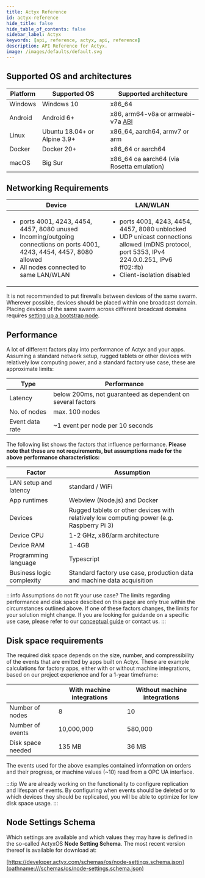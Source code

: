 ```yaml
---
title: Actyx Reference
id: actyx-reference
hide_title: false
hide_table_of_contents: false
sidebar_label: Actyx
keywords: [api, reference, actyx, api, reference]
description: API Reference for Actyx.
image: /images/defaults/default.svg
---
```



## Supported OS and architectures


|Platform|Supported OS|Supported architecture|
|--------|------------|----------------------|
|Windows|Windows 10|x86_64|
|Android|Android 6+|x86, arm64-v8a or armeabi-v7a [ABI](https://developer.android.com/ndk/guides/abis.html#sa)|
|Linux|Ubuntu 18.04+ or Alpine 3.9+|x86_64, aarch64, armv7 or arm|
|Docker|Docker 20+|x86_64 or aarch64|
|macOS|Big Sur|x86_64 oa aarch64 (via Rosetta emulation)|

## Networking Requirements

|Device|LAN/WLAN|
|------|--------|
| <ul><li>ports 4001, 4243, 4454, 4457, 8080 unused</li><li>Incoming/outgoing connections on ports 4001, 4243, 4454, 4457, 8080 allowed</li><li>All nodes connected to same LAN/WLAN</li></ul>| <ul><li>ports 4001, 4243, 4454, 4457, 8080 unblocked</li><li>UDP unicast connections allowed (mDNS protocol, port 5353, IPv4 224.0.0.251, IPv6 ff02::fb)</li><li>Client-isolation disabled</li></ul>|

It is not recommended to put firewalls between devices of the same swarm.
Wherever possible, devices should be placed within one broadcast domain.
Placing devices of the same swarm across different broadcast domains requires [setting up a bootstrap node](../how-to/swarms/setup-bootstrap-node).

## Performance

A lot of different factors play into performance of Actyx and your apps. Assuming a standard network setup, rugged tablets or other devices with relatively low computing power, and a standard factory use case, these are approximate limits:

|Type|Performance|
|----|-----|
|Latency|below 200ms, not guaranteed as dependent on several factors|
|No. of nodes|max. 100 nodes|
|Event data rate|~1 event per node per 10 seconds|

The following list shows the factors that influence performance. **Please note that these are not requirements, but assumptions made for the above performance characteristics:**

|Factor|Assumption|
|----|-----|
|LAN setup and latency|standard / WiFi|
|App runtimes|Webview (Node.js) and Docker|
|Devices|Rugged tablets or other devices with relatively low computing power (e.g. Raspberry Pi 3)|
|Device CPU|1-2 GHz, x86/arm architecture|
|Device RAM|1-4GB|
|Programming language|Typescript|
|Business logic complexity|Standard factory use case, production data and machine data acquisition|

:::info Assumptions do not fit your use case?
The limits regarding performance and disk space descibed on this page are only true within the circumstances outlined above. If one of these factors changes, the limits for your solution might change. If you are looking for guidande on a specific use case, please refer to our [conceptual guide](../conceptual/performance-and-limits) or contact us.
:::

## Disk space requirements

The required disk space depends on the size, number, and compressibility of the events that are emitted by apps built on Actyx.
These are example calculations for factory apps, either with or without machine integrations, based on our project experience and for a 1-year timeframe:

| |With machine integrations|Without machine integrations|
|-|-------------------------|---------------------------|
|Number of nodes|8|10|
|Number of events|10,000,000|580,000|
|Disk space needed|135 MB| 36 MB|

The events used for the above examples contained information on orders and their progress, or machine values (~10) read from a OPC UA interface.

:::tip
We are already working on the functionality to configure replication and lifespan of events.
By configuring when events should be deleted or to which devices they should be replicated, you will be able to optimize for low disk space usage.
:::

## Node Settings Schema

Which settings are available and which values they may have is defined in the so-called ActyxOS **Node Setting Schema**.
The most recent version thereof is available for download at:

[https://developer.actyx.com/schemas/os/node-settings.schema.json](pathname:///schemas/os/node-settings.schema.json)
